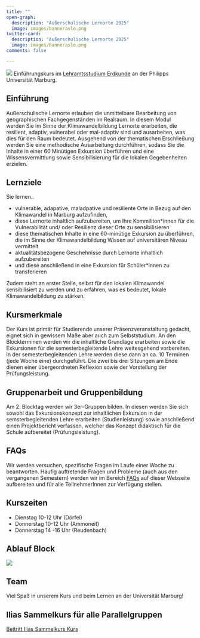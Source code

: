 ```yaml
---
title: ""
open-graph:
  description: "Außerschulische Lernorte 2025"
  image: images/banneraslo.png
twitter-card:
  description: "Außerschulische Lernorte 2025"
  image: images/banneraslo.png
comments: false

---
```


```{=html}
<style>
  body {
  background-image: url("");
  background-size: cover;
  background-repeat: no-repeat;
}
  
</style>
```
![](images/banneraslo.png)
Einführungskurs im [Lehramtsstudium Erdkunde](https://www.uni-marburg.de/de/fb19/studium/studiengaenge/erdkunde-lehramt-gymnasium/herzlich-willkommen-beim-bachelor-geographie) an der Philipps Universität Marburg.

## Einführung

Außerschulische Lernorte erlauben die unmittelbare Bearbeitung von geographischen Fachgegenständen im Realraum. In diesem Modul werden Sie im Sinne der Klimawandelbildung Lernorte erarbeiten, die resilient, adaptiv, vulnerabel oder mal-adaptiv sind und ausarbeiten, was dies für den Raum bedeutet. Ausgehend von der thematischen Erschließung werden Sie eine methodische Ausarbeitung durchführen, sodass Sie die Inhalte in einer 60 Minütigen Exkursion überführen und eine Wissensvermittlung sowie Sensibilisierung für die lokalen Gegebenheiten erzielen. 

## Lernziele

Sie lernen.. 

* vulnerable, adapative, maladpative und resiliente Orte in Bezug auf den Klimawandel in Marburg aufzufinden,
* diese Lernorte inhaltlich aufzubereiten, um Ihre Kommiliton*innen für die Vulnerabilität und/ oder Resilienz dieser Orte zu sensibilisieren 
* diese thematischen Inhalte in eine 60-minütige Exkursion zu überführen, die im Sinne der Klimawandelbildung Wissen auf universitären Niveau vermittelt
* aktualitätsbezogene Geschehnisse durch Lernorte inhaltlich aufzubereiten  
* und diese anschließend in eine Exkursion für Schüler*innen zu transferieren
  
Zudem steht an erster Stelle, selbst für den lokalen Klimawandel sensibilisiert zu werden und zu erfahren, was es bedeutet, lokale Klimawandelbildung zu stärken. 


## Kursmerkmale

Der Kurs ist primär für Studierende unserer Präsenzveranstaltung gedacht, eignet sich in gewissem Maße aber auch zum Selbststudium.
An den Blockterminen werden wir die inhaltliche Grundlage erarbeiten sowie die Exkursionen für die semesterbegleitende Lehre weitesgehend vorbereiten. In der semesterbegleitenden Lehre werden diese dann an ca. 10 Terminen (jede Woche eine) durchgeführt. Die zwei bis drei Sitzungen am Ende dienen einer übergeordneten Reflexion sowie der Vorstellung der Prüfungsleistung. 

## Gruppenarbeit und Gruppenbildung 
Am 2. Blocktag werden wir 3er-Gruppen bilden. In diesen werden Sie sich sowohl das Exkursionskonzept zur inhaltlichen Exkursion in der semsterbegleitenden Lehre erarbeiten (Studienleistung) sowie anschließend einen Projektbericht verfassen, welcher das Konzept didaktisch für die Schule aufbereitet (Prüfungsleistung).

## FAQs

Wir werden versuchen, spezifische Fragen im Laufe einer Woche zu beantworten. Häufig auftretende Fragen und Probleme (auch aus den vergangenen Semestern) werden wir im Bereich [FAQs](unit00/unit00-faq.qmd) auf dieser Webseite aufbereiten und für alle TeilnehmerInnen zur Verfügung stellen.

## Kurszeiten
* Dienstag 10-12 Uhr (Dörfel)
* Donnerstag 10-12 Uhr (Ammoneit)
* Donnerstag 14 -16 Uhr (Reudenbach)

## Ablauf Block 

![](images/Blocktermin_Zeiten.png)


## Team

Viel Spaß in unserem Kurs und beim Lernen an der Universität Marburg!

## Ilias Sammelkurs für alle Parallelgruppen

[Beitritt Ilias Sammelkurs Kurs](https://ilias3.uni-marburg.de/ilias.php?ref_id=3906018&cmdClass=ilobjcoursegui&cmd=view&cmdNode=z0:na&baseClass=ilRepositoryGUI)
